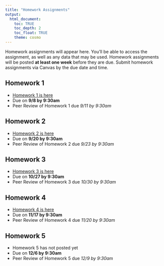 ```yaml
---
title: "Homework Assignments"
output: 
  html_document:
    toc: TRUE
    toc_depth: 2
    toc_float: TRUE
    theme: cosmo
---
```


Homework assignments will appear here. You'll be able to access the assignment, as well as any data that may be used. Homework assignments will be posted **at least one week** before they are due. Submit homework assignments via Canvas by the due date and time.

## Homework 1
- [Homework 1 is here](homework/homework_1.html)
- Due on **9/8 by 9:30am**
- Peer Review of Homework 1 due *9/11 by 9:30am*

## Homework 2
- [Homework 2 is here](homework/homework_2.html)
- Due on **9/20 by 9:30am**
- Peer Review of Homework 2 due *9/23 by 9:30am*

## Homework 3
- [Homework 3 is here](homework/homework_3.html)
- Due on **10/27 by 9:30am**
- Peer Review of Homework 3 due *10/30 by 9:30am*

## Homework 4
- [Homework 4 is here](homework/homework-5.html) 
- Due on **11/17 by 9:30am**
- Peer Review of Homework 4 due *11/20 by 9:30am*

## Homework 5
- Homework 5 has not posted yet
- Due on **12/6 by 9:30am**
- Peer Review of Homework 5 due *12/9 by 9:30am*
